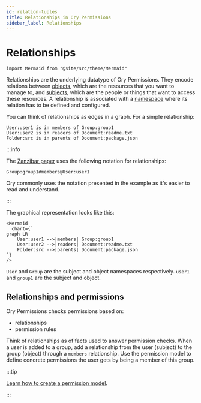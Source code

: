 ```yaml
---
id: relation-tuples
title: Relationships in Ory Permissions
sidebar_label: Relationships
---
```


# Relationships

```mdx-code-block
import Mermaid from "@site/src/theme/Mermaid"
```

Relationships are the underlying datatype of Ory Permissions. They encode relations between [objects](./10_objects.mdx), which are
the resources that you want to manage to, and [subjects](./15_subjects.mdx), which are the people or things that want to access
these resources. A relationship is associated with a [namespace](./05_namespaces.mdx) where its relation has to be defined and
configured.

You can think of relationships as edges in a graph. For a simple relationship:

```keto-relationships
User:user1 is in members of Group:group1
User:user2 is in readers of Document:readme.txt
Folder:src is in parents of Document:package.json
```

:::info

The [Zanzibar paper](https://research.google/pubs/pub48190/) uses the following notation for relationships:

```keto-relation-tuples
Group:group1#members@User:user1
```

Ory commonly uses the notation presented in the example as it's easier to read and understand.

:::

The graphical representation looks like this:

```mdx-code-block
<Mermaid
  chart={`
graph LR
    User:user1 -->|members| Group:group1
    User:user2 -->|readers| Document:readme.txt
    Folder:src -->|parents| Document:package.json
`}
/>
```

`User` and `Group` are the subject and object namespaces respectively. `user1` and `group1` are the subject and object.

## Relationships and permissions

Ory Permissions checks permissions based on:

- relationships
- permission rules

Think of relationships as of facts used to answer permission checks. When a user is added to a group, add a relationship from the
user (subject) to the group (object) through a `members` relationship. Use the permission model to define concrete permissions the
user gets by being a member of this group.

:::tip

[Learn how to create a permission model](../modeling/create-permission-model.mdx).

:::

